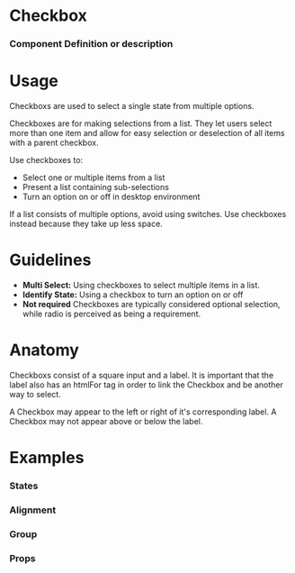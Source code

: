 
<Meta title="Atoms|Checkbox" component={Checkbox} />

# Checkbox

### Component Definition or description

<Preview withToolbar>
  <Story name="Standard">
    <Checkbox label="Checkbox" checked />
  </Story>
</Preview>

# Usage

Checkboxs are used to select a single state from multiple options.

Checkboxes are for making selections from a list. They let users select more than one item and allow for easy selection or deselection of all items with a parent checkbox.

Use checkboxes to:

- Select one or multiple items from a list
- Present a list containing sub-selections
- Turn an option on or off in desktop environment

If a list consists of multiple options, avoid using switches. Use checkboxes instead because they take up less space.

# Guidelines

- **Multi Select:**
  Using checkboxes to select multiple items in a list.
- **Identify State:**
  Using a checkbox to turn an option on or off
- **Not required**
  Checkboxes are typically considered optional selection, while radio is perceived as being a requirement.

# Anatomy

Checkboxs consist of a square input and a label. It is important that the label also has an htmlFor tag in order to link the Checkbox and be another way to select.

A Checkbox may appear to the left or right of it's corresponding label. A Checkbox may not appear above or below the label.

# Examples

### States

<Preview>
  <Story name="States">
    <Grid>
      <Checkbox label="Checked" checked />
      <Checkbox label="Unchecked" />
      <Checkbox label="Error" error />
      <Checkbox label="Disabled" disabled />
    </Grid>
  </Story>
</Preview>

### Alignment

<Preview>
  <Story name="Alignment">
    <Grid>
      <Checkbox label="Left Aligned" />
      <Checkbox label="Right Aligned" align="right" />
    </Grid>
  </Story>
</Preview>

### Group

<Preview>
  <Story name="Checkbox Group">
    <Grid>
      <Form>
        <Section title="Checkbox Group (2 Columns)">
          <CheckboxGroup columns="2">
            <Checkbox
              id="Checkbox-1"
              name="Checkbox-group"
              value="1"
              label="Checkbox 1"
            />
            <Checkbox
              id="Checkbox-2"
              name="Checkbox-group"
              value="2"
              label="Checkbox 2"
            />
            <Checkbox
              id="Checkbox-3"
              name="Checkbox-group"
              value="3"
              label="Checkbox 3"
            />
            <Checkbox
              id="Checkbox-4"
              name="Checkbox-group"
              value="4"
              label="Checkbox 4"
            />
          </CheckboxGroup>
        </Section>
      </Form>
    </Grid>
  </Story>
</Preview>

### Props

<Props of={Checkbox} />
